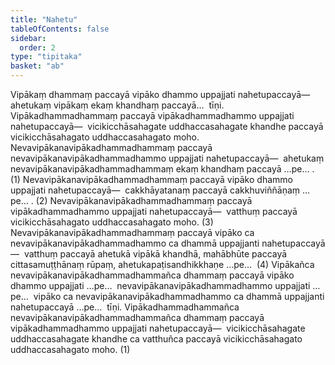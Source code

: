 ```yaml
---
title: "Nahetu"
tableOfContents: false
sidebar:
  order: 2
type: "tipitaka"
basket: "ab"
---
```



<DynamicBreadcrumb />

<Division number="75">

<Paragraph number="2227">
Vipākaṃ dhammaṃ paccayā vipāko dhammo uppajjati nahetupaccayā—  ahetukaṃ vipākaṃ ekaṃ khandhaṃ paccayā…  tīṇi.
</Paragraph>

<Paragraph number="2228">
Vipākadhammadhammaṃ paccayā vipākadhammadhammo uppajjati nahetupaccayā—  vicikicchāsahagate uddhaccasahagate khandhe paccayā vicikicchāsahagato uddhaccasahagato moho.
</Paragraph>

<Paragraph number="2229">
Nevavipākanavipākadhammadhammaṃ paccayā nevavipākanavipākadhammadhammo uppajjati nahetupaccayā—  ahetukaṃ nevavipākanavipākadhammadhammaṃ ekaṃ khandhaṃ paccayā …pe… . (1)
</Paragraph>

<Paragraph number="2230">
Nevavipākanavipākadhammadhammaṃ paccayā vipāko dhammo uppajjati nahetupaccayā—  cakkhāyatanaṃ paccayā cakkhuviññāṇaṃ …pe… . (2)
</Paragraph>

<Paragraph number="2231">
Nevavipākanavipākadhammadhammaṃ paccayā vipākadhammadhammo uppajjati nahetupaccayā—  vatthuṃ paccayā vicikicchāsahagato uddhaccasahagato moho. (3)
</Paragraph>

<Paragraph number="2232">
Nevavipākanavipākadhammadhammaṃ paccayā vipāko ca nevavipākanavipākadhammadhammo ca dhammā uppajjanti nahetupaccayā—  vatthuṃ paccayā ahetukā vipākā khandhā, mahābhūte paccayā cittasamuṭṭhānaṃ rūpaṃ, ahetukapaṭisandhikkhaṇe …pe…  (4)
</Paragraph>

</Division>
<Division number="76">

<Paragraph number="2233">
Vipākañca nevavipākanavipākadhammadhammañca dhammaṃ paccayā vipāko dhammo uppajjati …pe…  nevavipākanavipākadhammadhammo uppajjati …pe…  vipāko ca nevavipākanavipākadhammadhammo ca dhammā uppajjanti nahetupaccayā …pe…  tīṇi.
</Paragraph>

<Paragraph number="2234">
Vipākadhammadhammañca nevavipākanavipākadhammadhammañca dhammaṃ paccayā vipākadhammadhammo uppajjati nahetupaccayā—  vicikicchāsahagate uddhaccasahagate khandhe ca vatthuñca paccayā vicikicchāsahagato uddhaccasahagato moho. (1)
</Paragraph>
</Division>